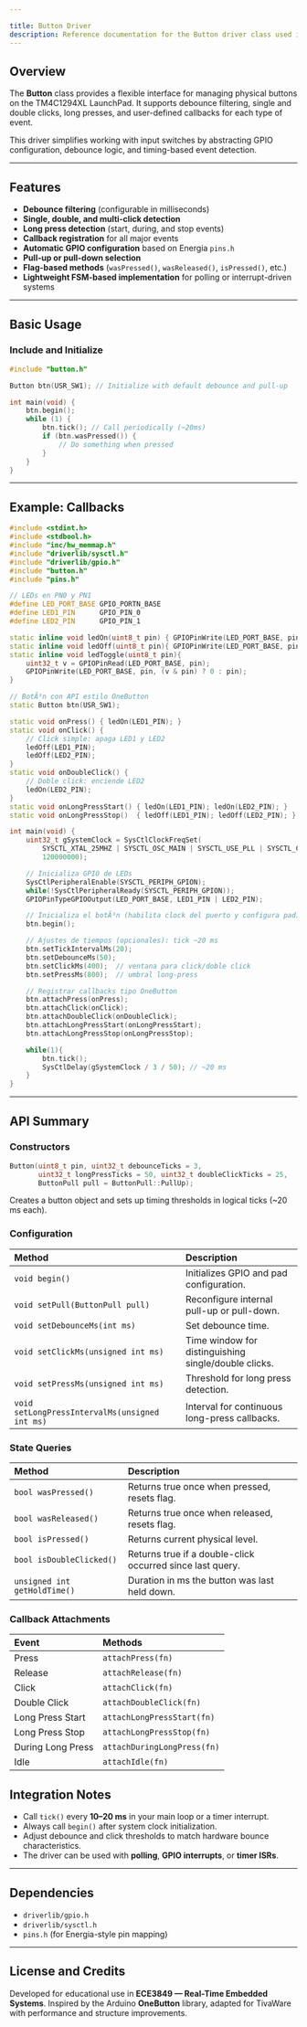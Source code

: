 ```yaml
---

title: Button Driver
description: Reference documentation for the Button driver class used in TM4C1294XL projects.
---
```




## Overview

The **Button** class provides a flexible interface for managing physical buttons on the TM4C1294XL LaunchPad. It supports debounce filtering, single and double clicks, long presses, and user-defined callbacks for each type of event.

This driver simplifies working with input switches by abstracting GPIO configuration, debounce logic, and timing-based event detection.

<Badge text="Compatible with TivaWare" variant="note" /> <Badge text="Supports OneButton-style API" variant="tip" />

---

## Features

* **Debounce filtering** (configurable in milliseconds)
* **Single, double, and multi-click detection**
* **Long press detection** (start, during, and stop events)
* **Callback registration** for all major events
* **Automatic GPIO configuration** based on Energia `pins.h`
* **Pull-up or pull-down selection**
* **Flag-based methods** (`wasPressed()`, `wasReleased()`, `isPressed()`, etc.)
* **Lightweight FSM-based implementation** for polling or interrupt-driven systems

---

## Basic Usage

### Include and Initialize

```cpp
#include "button.h"

Button btn(USR_SW1); // Initialize with default debounce and pull-up

int main(void) {
    btn.begin();
    while (1) {
        btn.tick(); // Call periodically (~20ms)
        if (btn.wasPressed()) {
            // Do something when pressed
        }
    }
}
```

---

## Example: Callbacks

```cpp
#include <stdint.h>
#include <stdbool.h>
#include "inc/hw_memmap.h"
#include "driverlib/sysctl.h"
#include "driverlib/gpio.h"
#include "button.h"
#include "pins.h"

// LEDs en PN0 y PN1
#define LED_PORT_BASE GPIO_PORTN_BASE
#define LED1_PIN      GPIO_PIN_0
#define LED2_PIN      GPIO_PIN_1

static inline void ledOn(uint8_t pin) { GPIOPinWrite(LED_PORT_BASE, pin, pin); }
static inline void ledOff(uint8_t pin){ GPIOPinWrite(LED_PORT_BASE, pin, 0); }
static inline void ledToggle(uint8_t pin){
    uint32_t v = GPIOPinRead(LED_PORT_BASE, pin);
    GPIOPinWrite(LED_PORT_BASE, pin, (v & pin) ? 0 : pin);
}

// BotÃ³n con API estilo OneButton
static Button btn(USR_SW1);

static void onPress() { ledOn(LED1_PIN); }
static void onClick() {
    // Click simple: apaga LED1 y LED2
    ledOff(LED1_PIN);
    ledOff(LED2_PIN);
}
static void onDoubleClick() {
    // Doble click: enciende LED2
    ledOn(LED2_PIN);
}
static void onLongPressStart() { ledOn(LED1_PIN); ledOn(LED2_PIN); }
static void onLongPressStop()  { ledOff(LED1_PIN); ledOff(LED2_PIN); }

int main(void) {
    uint32_t gSystemClock = SysCtlClockFreqSet(
        SYSCTL_XTAL_25MHZ | SYSCTL_OSC_MAIN | SYSCTL_USE_PLL | SYSCTL_CFG_VCO_480,
        120000000);

    // Inicializa GPIO de LEDs
    SysCtlPeripheralEnable(SYSCTL_PERIPH_GPION);
    while(!SysCtlPeripheralReady(SYSCTL_PERIPH_GPION));
    GPIOPinTypeGPIOOutput(LED_PORT_BASE, LED1_PIN | LED2_PIN);

    // Inicializa el botÃ³n (habilita clock del puerto y configura pad) despuÃ©s del clock del MCU
    btn.begin();

    // Ajustes de tiempos (opcionales): tick ~20 ms
    btn.setTickIntervalMs(20);
    btn.setDebounceMs(50);
    btn.setClickMs(400);  // ventana para click/doble click
    btn.setPressMs(800);  // umbral long-press

    // Registrar callbacks tipo OneButton
    btn.attachPress(onPress);
    btn.attachClick(onClick);
    btn.attachDoubleClick(onDoubleClick);
    btn.attachLongPressStart(onLongPressStart);
    btn.attachLongPressStop(onLongPressStop);

    while(1){
        btn.tick();
        SysCtlDelay(gSystemClock / 3 / 50); // ~20 ms
    }
}

```

---

## API Summary

### Constructors

```cpp
Button(uint8_t pin, uint32_t debounceTicks = 3,
       uint32_t longPressTicks = 50, uint32_t doubleClickTicks = 25,
       ButtonPull pull = ButtonPull::PullUp);
```

Creates a button object and sets up timing thresholds in logical ticks (~20 ms each).

### Configuration

| Method                                         | Description                                          |
| :--------------------------------------------- | :--------------------------------------------------- |
| `void begin()`                                 | Initializes GPIO and pad configuration.              |
| `void setPull(ButtonPull pull)`                | Reconfigure internal pull-up or pull-down.           |
| `void setDebounceMs(int ms)`                   | Set debounce time.                                   |
| `void setClickMs(unsigned int ms)`             | Time window for distinguishing single/double clicks. |
| `void setPressMs(unsigned int ms)`             | Threshold for long press detection.                  |
| `void setLongPressIntervalMs(unsigned int ms)` | Interval for continuous long-press callbacks.        |

### State Queries

| Method                       | Description                                               |
| :--------------------------- | :-------------------------------------------------------- |
| `bool wasPressed()`          | Returns true once when pressed, resets flag.              |
| `bool wasReleased()`         | Returns true once when released, resets flag.             |
| `bool isPressed()`           | Returns current physical level.                           |
| `bool isDoubleClicked()`     | Returns true if a double-click occurred since last query. |
| `unsigned int getHoldTime()` | Duration in ms the button was last held down.             |

### Callback Attachments

| Event             | Methods                     |
| :---------------- | :-------------------------- |
| Press             | `attachPress(fn)`           |
| Release           | `attachRelease(fn)`         |
| Click             | `attachClick(fn)`           |
| Double Click      | `attachDoubleClick(fn)`     |
| Long Press Start  | `attachLongPressStart(fn)`  |
| Long Press Stop   | `attachLongPressStop(fn)`   |
| During Long Press | `attachDuringLongPress(fn)` |
| Idle              | `attachIdle(fn)`            |


## Integration Notes

* Call `tick()` every **10–20 ms** in your main loop or a timer interrupt.
* Always call `begin()` after system clock initialization.
* Adjust debounce and click thresholds to match hardware bounce characteristics.
* The driver can be used with **polling**, **GPIO interrupts**, or **timer ISRs**.

---

## Dependencies

* `driverlib/gpio.h`
* `driverlib/sysctl.h`
* `pins.h` (for Energia-style pin mapping)

---

## License and Credits

Developed for educational use in **ECE3849 — Real-Time Embedded Systems**. Inspired by the Arduino **OneButton** library, adapted for TivaWare with performance and structure improvements.

<Badge text="Author: Edwin R." variant="note" /> <Badge text="Version 1.0" variant="success" />
